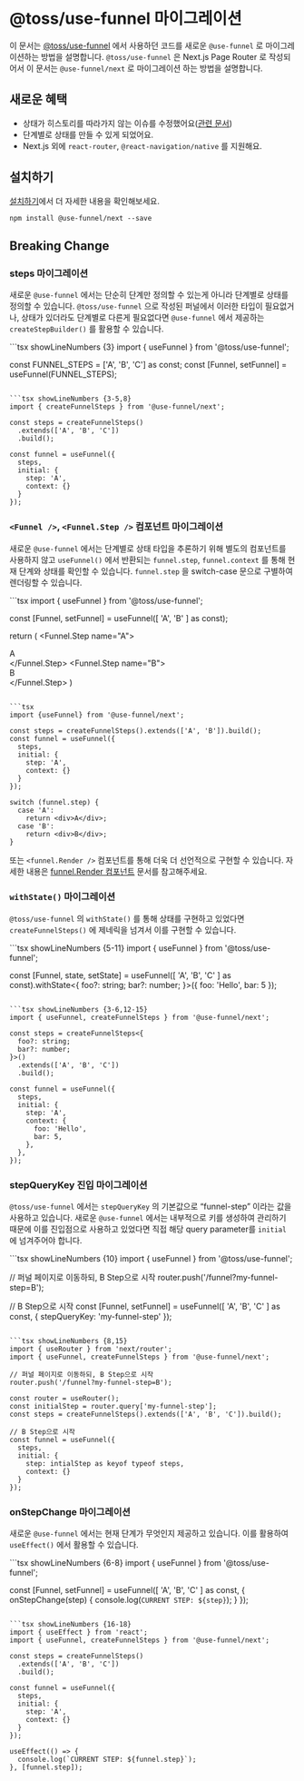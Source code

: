 
# @toss/use-funnel 마이그레이션

이 문서는 [@toss/use-funnel](https://www.slash.page/ko/libraries/react/use-funnel/README.i18n) 에서 사용하던 코드를 새로운 `@use-funnel` 로 마이그레이션하는 방법을 설명합니다. `@toss/use-funnel` 은 Next.js Page Router 로 작성되어서 이 문서는 `@use-funnel/next` 로 마이그레이션 하는 방법을 설명합니다.

## 새로운 혜택

- 상태가 히스토리를 따라가지 않는 이슈를 수정했어요([관련 문서](https://use-funnel.slash.page/ko/docs/features#%EC%89%AC%EC%9A%B4-%ED%9E%88%EC%8A%A4%ED%86%A0%EB%A6%AC-%EC%83%81%ED%83%9C-%EA%B4%80%EB%A6%AC))
- 단계별로 상태를 만들 수 있게 되었어요.
- Next.js 외에 `react-router`, `@react-navigation/native` 를 지원해요.

## 설치하기

[설치하기](https://use-funnel.slash.page/ko/docs/install)에서 더 자세한 내용을 확인해보세요.

```shell npm2yarn
npm install @use-funnel/next --save
```

## Breaking Change

### steps 마이그레이션

새로운 `@use-funnel` 에서는 단순히 단계만 정의할 수 있는게 아니라 단계별로 상태를 정의할 수 있습니다. `@toss/use-funnel` 으로 작성된 퍼널에서 이러한 타입이 필요없거나, 상태가 있더라도 단계별로 다른게 필요없다면 `@use-funnel` 에서 제공하는 `createStepBuilder()` 를 활용할 수 있습니다.

<CodeCompare>
```tsx showLineNumbers {3}
import { useFunnel } from '@toss/use-funnel';

const FUNNEL_STEPS = ['A', 'B', 'C'] as const;
const [Funnel, setFunnel] = useFunnel(FUNNEL_STEPS);

```

```tsx showLineNumbers {3-5,8}
import { createFunnelSteps } from '@use-funnel/next';

const steps = createFunnelSteps()
  .extends(['A', 'B', 'C'])
  .build();

const funnel = useFunnel({
  steps,
  initial: {
    step: 'A',
    context: {}
  }
});
```

</CodeCompare>

### `<Funnel />`, `<Funnel.Step />` 컴포넌트 마이그레이션

새로운 `@use-funnel` 에서는 단계별로 상태 타입을 추론하기 위해 별도의 컴포넌트를 사용하지 않고 `useFunnel()` 에서 반환되는 `funnel.step`, `funnel.context` 를 통해 현재 단계와 상태를 확인할 수 있습니다. `funnel.step` 을 switch-case 문으로 구별하여 렌더링할 수 있습니다.

<CodeCompare>
```tsx
import { useFunnel } from '@toss/use-funnel';

const [Funnel, setFunnel] = useFunnel([
  'A', 'B'
] as const);

return (
  <Funnel>
    <Funnel.Step name="A">
      <div>A</div>
    </Funnel.Step>
    <Funnel.Step name="B">
      <div>B</div>
    </Funnel.Step>
  </Funnel>
)
```

```tsx
import {useFunnel} from '@use-funnel/next';

const steps = createFunnelSteps().extends(['A', 'B']).build();
const funnel = useFunnel({
  steps,
  initial: {
    step: 'A',
    context: {}
  }
});

switch (funnel.step) {
  case 'A':
    return <div>A</div>;
  case 'B':
    return <div>B</div>;
}

```
</CodeCompare>

또는 `<funnel.Render />` 컴포넌트를 통해 더욱 더 선언적으로 구현할 수 있습니다. 자세한 내용은 [funnel.Render 컴포넌트](/docs/funnel-render) 문서를 참고해주세요.

### `withState()` 마이그레이션

`@toss/use-funnel` 의 `withState()` 를 통해 상태를 구현하고 있었다면 `createFunnelSteps()` 에 제네릭을 넘겨서 이를 구현할 수 있습니다.

<CodeCompare>
```tsx showLineNumbers {5-11}
import { useFunnel } from '@toss/use-funnel';

const [Funnel, state, setState] = useFunnel([
  'A', 'B', 'C'
] as const).withState<{
  foo?: string;
  bar?: number;
}>({
  foo: 'Hello',
  bar: 5
});
```

```tsx showLineNumbers {3-6,12-15}
import { useFunnel, createFunnelSteps } from '@use-funnel/next';

const steps = createFunnelSteps<{
  foo?: string;
  bar?: number;
}>()
  .extends(['A', 'B', 'C'])
  .build();

const funnel = useFunnel({
  steps,
  initial: {
    step: 'A',
    context: {
      foo: 'Hello',
      bar: 5,
    },
  },
});
```

</CodeCompare>

### stepQueryKey 진입 마이그레이션

`@toss/use-funnel` 에서는 `stepQueryKey` 의 기본값으로 “funnel-step” 이라는 값을 사용하고 있습니다. 새로운 `@use-funnel` 에서는 내부적으로 키를 생성하여 관리하기 때문에 이를 진입점으로 사용하고 있었다면 직접 해당 query parameter를 `initial` 에 넘겨주어야 합니다.

<CodeCompare>
```tsx showLineNumbers {10}
import { useFunnel } from '@toss/use-funnel';

// 퍼널 페이지로 이동하되, B Step으로 시작
router.push('/funnel?my-funnel-step=B');

// B Step으로 시작
const [Funnel, setFunnel] = useFunnel([
  'A', 'B', 'C'
] as const, {
  stepQueryKey: 'my-funnel-step'
});

```

```tsx showLineNumbers {8,15}
import { useRouter } from 'next/router';
import { useFunnel, createFunnelSteps } from '@use-funnel/next';

// 퍼널 페이지로 이동하되, B Step으로 시작
router.push('/funnel?my-funnel-step=B');

const router = useRouter();
const initialStep = router.query['my-funnel-step'];
const steps = createFunnelSteps().extends(['A', 'B', 'C']).build();

// B Step으로 시작
const funnel = useFunnel({
  steps,
  initial: {
    step: intialStep as keyof typeof steps,
    context: {}
  }
});
```

</CodeCompare>

### onStepChange 마이그레이션

새로운 `@use-funnel` 에서는 현재 단계가 무엇인지 제공하고 있습니다. 이를 활용하여 `useEffect()` 에서 활용할 수 있습니다.

<CodeCompare>
```tsx showLineNumbers {6-8}
import { useFunnel } from '@toss/use-funnel';

const [Funnel, setFunnel] = useFunnel([
  'A', 'B', 'C'
] as const, {
  onStepChange(step) {
    console.log(`CURRENT STEP: ${step}`);
  }
});

```

```tsx showLineNumbers {16-18}
import { useEffect } from 'react';
import { useFunnel, createFunnelSteps } from '@use-funnel/next';

const steps = createFunnelSteps()
  .extends(['A', 'B', 'C'])
  .build();

const funnel = useFunnel({
  steps,
  initial: {
    step: 'A',
    context: {}
  }
});

useEffect(() => {
  console.log(`CURRENT STEP: ${funnel.step}`);
}, [funnel.step]);
```

</CodeCompare>
